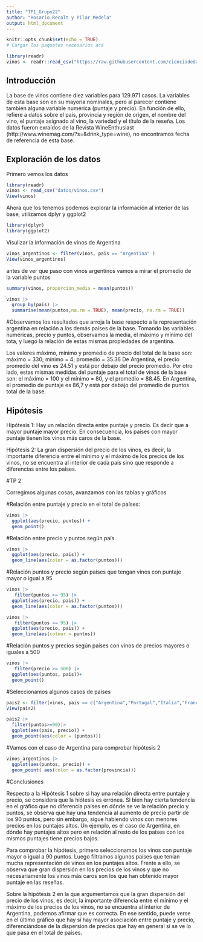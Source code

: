 ```yaml
---
title: "TP1_Grupo22"
author: "Rosario Recalt y Pilar Medela"
output: html_document
---
```



```r
knitr::opts_chunk$set(echo = TRUE)
# Cargar los paquetes necesarios acá
```

```r
library(readr)
vinos <- readr::read_csv("https://raw.githubusercontent.com/cienciadedatos/datos-de-miercoles/master/datos/2019/2019-06-12/vinos.csv")
```


## Introducción

La base de vinos contiene diez variables para 129.971 casos. La variables de esta base son en su mayoria nominales, pero al parecer contiene tambien alguna variable numérica (puntaje y precio). En función de ello, refiere a datos sobre el país, provincia y región de origen, el nombre del vino, el puntaje asignado al vino, la variedad y el título de la reseña. Los datos fueron exraídos de la Revista WineEnthusiast (http://www.winemag.com/?s=&drink_type=wine), no encontramos fecha de referencia de esta base.



## Exploración de los datos
Primero vemos los datos 

```r
library(readr)
vinos <- read_csv("datos/vinos.csv")
View(vinos)

```

Ahora que los tenemos podemos explorar la información al interior de las base, utilizamos dplyr y ggplot2

```r
library(dplyr)
library(ggplot2)

```

Visulizar  la información de vinos de Argentina

```r
vinos_argentinos <- filter(vinos, pais == "Argentina" )
View(vinos_argentinos)
```

antes de ver que paso con vinos argentinos vamos a mirar el promedio de la variable puntos


```r
summary(vinos, proporcion_media = mean(puntos))
```


```r
vinos |>
  group_by(pais) |>
  summarise(mean(puntos,na.rm = TRUE), mean(precio, na.rm = TRUE))

```
#Observamos los resultados que arroja la base respecto a la representación argentina en relación a los demás países de la base. Tomando las variables numéricas, precio y puntos, observamos la media, el máximo y mínimo del tota, y luego la relación de estas mismas propiedades de argentina.

Los valores máximo, mínimo y promedio de precio del total de la base son: máximo = 330; mínimo = 4; promedio = 35.36
De Argentina, el precio promedio del vino es 24.51 y está por debajo del precio promedio.
Por otro lado, estas mismas medidas del puntaje para el total de vinos de la base son: el máximo = 100 y el mínimo = 80, y el promedio = 88.45.
En Argentina, el promedio de puntaje es 86,7 y está por debajo del promedio de puntos total de la base.



## Hipótesis

Hipótesis 1: Hay un relación directa entre puntaje y precio. Es decir que a mayor puntaje mayor precio. En consecuencia, los países con mayor puntaje tienen los vinos más caros de la base. 

Hipótesis 2: La gran dispersión del precio de los vinos, es decir, la importante diferencia entre el mínimo y el máximo de los precios de los vinos, no se encuentra al interior de cada país sino que responde a diferencias entre los países.

#TP 2

Corregimos algunas cosas, avanzamos con las tablas y gráficos

#Relación entre puntaje y precio en el total de países:
  
```r
vinos |>
  ggplot(aes(precio, puntos)) +
  geom_point()
```

#Relación entre precio y puntos según país


```r
vinos |>
  ggplot(aes(precio, pais)) +
  geom_line(aes(color = as.factor(puntos))) 
```

#Relación puntos y precio según países que tengan vinos con puntaje mayor o igual a 95

```r
vinos |>
   filter(puntos >= 95) |>
  ggplot(aes(precio, pais)) +
  geom_line(aes(color = as.factor(puntos))) 
``` 


```r
vinos |>
   filter(puntos >= 95) |>
  ggplot(aes(precio, pais)) +
  geom_line(aes(colour = puntos)) 
```

#Relación puntos y precios según países con vinos de precios mayores o iguales a 500
```r
vinos |>
   filter(precio >= 500) |>
  ggplot(aes(puntos, pais))+
  geom_point() 
```

#Seleccionamos algunos casos de países

```r
pais2 <- filter(vinos, pais == c("Argentina","Portugal","Italia","Francia","Alemania","Estados Unidos")) 
View(pais2)
```
```r
pais2 |>
  filter(puntos>=90)|>
  ggplot(aes(pais, precio)) +
  geom_point(aes(color = (puntos))) 
```



#Vamos con el caso de Argentina para comprobar hipótesis 2


```r
vinos_argentinos |>
  ggplot(aes(puntos, precio)) +
  geom_point( aes(color = as.factor(provincia)))
```

#Conclusiones

Respecto a la Hipótesis 1 sobre si hay una relación directa entre puntaje y precio, se considera que la hiótesis es errónea. Si bien hay cierta tendencia en el gráfico que no diferencia países en dónde se ve la relación precio y puntos, se observa que hay una tendencia al aumento de precio partir de los 90 puntos, pero sin embargo, sigue habiendo vinos con menores precios en los puntajes altos. Un ejemplo, es el caso de Argentina, en dónde hay puntajes altos pero en relación al resto de los países con los mismos puntajes tiene precios bajos. 

Para comprobar la hipótesis, primero seleccionamos los vinos con puntaje mayor o igual a 90 puntos. Luego filtramos algunos países que tenían mucha representación de vinos en los puntajes altos. Frente a ello, se observa que gran dispersión en los precios de los vinos y que no necesariamente los vinos más caros son los que han obtenido mayor puntaje en las reseñas. 

Sobre la hipótesis 2 en la que argumentamos que la gran dispersión del precio de los vinos, es decir, la importante diferencia entre el mínimo y el máximo de los precios de los vinos, no se encuentra al interior de Argentina, podemos afirmar que es correcta. En ese sentido, puede verse en el último gráfico que hay sí hay mayor asociación entre puntaje y precio, diferenciándose de la dispersion de precios que hay en general si se ve lo que pasa en el total de países.


